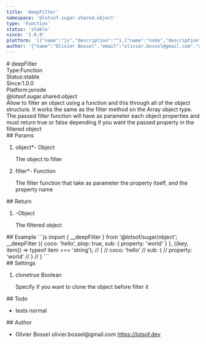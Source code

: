 ```yaml
---
title: 'deepFilter'
namespace: '@lotsof.sugar.shared.object'
type: 'Function'
status: 'stable'
since: '1.0.0'
platform: '[{"name":"js","description":""},{"name":"node","description":""}]'
author: '{"name":"Olivier Bossel","email":"olivier.bossel@gmail.com","url":"https://lotsof.dev"}'
---
```

<div class="docmap-mdx">
# deepFilter
<div class="_metas">
<div class="_type"><span class="_type-label">Type:</span><span class="_type-value">Function</span></div>
<div class="_status"><span class="_status-label">Status:</span><span class="_status-value -stable">stable</span></div>
<div class="_since"><span class="_since-label">Since:</span><span class="_since-value">1.0.0</span></div>
<div class="_platform"><span class="_platform-label">Platform:</span><span class="_platform-value -js">js</span><span class="_platform-value -node">node</span></div>
</div>
<div class="_namespace">@lotsof.sugar.shared.object</div>
<div class="_description typo-format typo-rhythm">
Allow to filter an object using a function and this through all of the object structure. It works the same as the filter method on the Array object type.
The passed filter function will have as parameter each object properties and must return true or false depending if you want the
passed property in the filtered object
</div>
<div class="_params">
## Params
<ol class="_list">
<li class="_item">
<span class="_name">object<span class="_required">*</span></span><span class="_default">-</span> <span class="_type">Object</span>
<p class="_description">The object to filter</p>
</li>
<li class="_item">
<span class="_name">filter<span class="_required">*</span></span><span class="_default">-</span> <span class="_type">Function</span>
<p class="_description">The filter function that take as parameter the property itself&comma; and the property name</p>
</li>
</ol>
</div>
<div class="_return">
## Return
<ol class="_list">
<li class="_item">
<span class="_default">-</span><span class="_type">Object</span>
<p class="_description">The filtered object</p>
</li>
</ol>
</div>
<div class="_examples">
## Example
```js
import { __deepFilter } from '@lotsof/sugar/object';
__deepFilter ({
   coco: 'hello',
   plop: true,
   sub: {
     property: 'world'
   }
}, ({key, item}) => typeof item === 'string');
// {
//   coco: 'hello'
//   sub: {
//     property: 'world'
//   }
// }
```
</div>
<div class="_settings">
## Settings
<ol class="_list">
<li class="_item">
<span class="_name">clone</span><span class="_default">true</span> <span class="_type">Boolean</span>
<p class="_description">Specify if you want to clone the object before filter it</p>
</li>
</ol>
</div>
<div class="_todo">
## Todo
<ul class="_list">
<li class="_item">
<span class="_description">tests</span>
<span class="_priority -normal">normal</span>
</li>
</ul>
</div>
<div class="_author">
## Author
<ul class="_list">
<li class="_item">
<span class="_name">Olivier Bossel</span>
<span class="_email">olivier.bossel@gmail.com</span>
<a href="https://lotsof.dev" target="_blank" class="_url">https://lotsof.dev</a>
</li>
</ul>
</div>
</div>